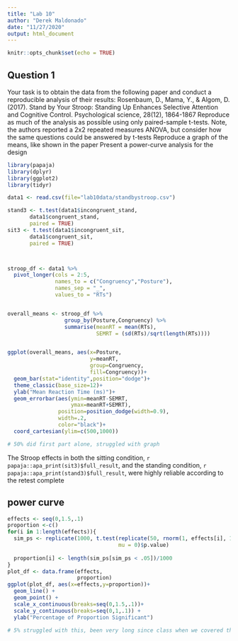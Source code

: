 ```yaml
---
title: "Lab 10"
author: "Derek Maldonado"
date: "11/27/2020"
output: html_document
---
```


```r
knitr::opts_chunk$set(echo = TRUE)
```

## Question 1
Your task is to obtain the data from the following paper and conduct a reproducible analysis of their results:
Rosenbaum, D., Mama, Y., & Algom, D. (2017). Stand by Your Stroop: Standing Up Enhances Selective Attention and Cognitive Control. Psychological science, 28(12), 1864-1867
Reproduce as much of the analysis as possible using only paired-sample t-tests. Note, the authors reported a 2x2 repeated measures ANOVA, but consider how the same questions could be answered by t-tests
Reproduce a graph of the means, like shown in the paper
Present a power-curve analysis for the design


```r
library(papaja)
library(dplyr)
library(ggplot2)
library(tidyr)

data1 <- read.csv(file="lab10data/standbystroop.csv")

stand3 <- t.test(data1$incongruent_stand,
       data1$congruent_stand,
       paired = TRUE)
sit3 <- t.test(data1$incongruent_sit,
       data1$congruent_sit,
       paired = TRUE)



stroop_df <- data1 %>%
  pivot_longer(cols = 2:5,
               names_to = c("Congruency","Posture"),
               names_sep = "_",
               values_to = "RTs")


overall_means <- stroop_df %>%
                  group_by(Posture,Congruency) %>%
                  summarise(meanRT = mean(RTs),
                            SEMRT = (sd(RTs)/sqrt(length(RTs))))


ggplot(overall_means, aes(x=Posture,
                          y=meanRT, 
                          group=Congruency,
                          fill=Congruency))+
  geom_bar(stat="identity",position="dodge")+
  theme_classic(base_size=12)+
  ylab("Mean Reaction Time (ms)")+
  geom_errorbar(aes(ymin=meanRT-SEMRT,
                    ymax=meanRT+SEMRT),
                position=position_dodge(width=0.9),
                width=.2,
                color="black")+
  coord_cartesian(ylim=c(500,1000))

# 50% did first part alone, struggled with graph

```

The Stroop effects in both the sitting condition, `r papaja::apa_print(sit3)$full_result`, and the standing condition, `r papaja::apa_print(stand3)$full_result`, were highly reliable according to the retest complete


## power curve

```r
effects <- seq(0,1.5,.1)
proportion <-c()
for(i in 1:length(effects)){
  sim_ps <- replicate(1000, t.test(replicate(50, rnorm(1, effects[i], 1)),
                                   mu = 0)$p.value)
  
  proportion[i] <- length(sim_ps[sim_ps < .05])/1000
}
plot_df <- data.frame(effects,
                      proportion)
ggplot(plot_df, aes(x=effects,y=proportion))+
  geom_line() +
  geom_point() +
  scale_x_continuous(breaks=seq(0,1.5,.1))+
  scale_y_continuous(breaks=seq(0,1,.1)) +
  ylab("Percentage of Proportion Significant")

# 5% struggled with this, been very long since class when we covered this
```
